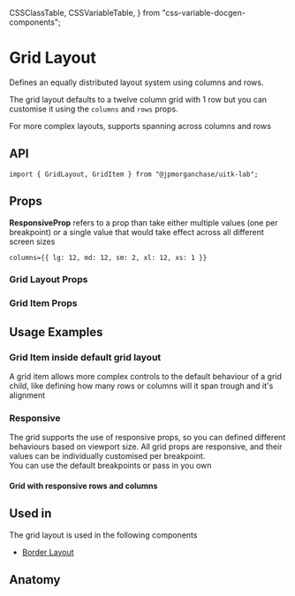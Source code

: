   CSSClassTable,
  CSSVariableTable,
} from "css-variable-docgen-components";

<Meta title="Documentation/Core/Layout/GridLayout" component={GridLayout} />

# Grid Layout

Defines an equally distributed layout system using columns and rows.

The grid layout defaults to a twelve column grid with 1 row but you can customise it using the `columns` and `rows` props.

For more complex layouts, supports spanning across columns and rows

<Canvas>
  <Story id="layout-core-gridlayout--toolkit-grid-layout" />
</Canvas>

## API

```
import { GridLayout, GridItem } from "@jpmorganchase/uitk-lab";
```

## Props

**ResponsiveProp** refers to a prop than take either multiple values (one per breakpoint) or a single value that would take effect across all different screen sizes

```
columns={{ lg: 12, md: 12, sm: 2, xl: 12, xs: 1 }}
```

### Grid Layout Props

<ArgsTable of={GridLayout} />

### Grid Item Props

<ArgsTable of={GridItem} />

## Usage Examples

### Grid Item inside default grid layout

A grid item allows more complex controls to the default behaviour of a grid child, like defining how many rows or columns will it span trough and it's alignment

<Canvas>
  <Story id="layout-core-gridlayout-griditem--grid-item-wrapper" />
</Canvas>

### Responsive

The grid supports the use of responsive props, so you can defined different behaviours based on viewport size.
All grid props are responsive, and their values can be individually customised per breakpoint.  
You can use the default breakpoints or pass in you own

<Canvas>
  <h4>Grid with responsive rows and columns</h4>
  <Story id="layout-core-gridlayout--toolkit-grid-layout-responsive-view" />
</Canvas>

## Used in

The grid layout is used in the following components

- [Border Layout](?path=/docs/layout-docs-lab-borderlayout--page)

## Anatomy

<Canvas>
  <ComponentAnatomy showLegend>
    <GridLayout>
      <GridItem></GridItem>
    </GridLayout>
  </ComponentAnatomy>
</Canvas>
